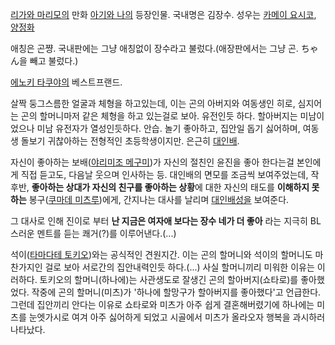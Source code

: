 [[리가와 마리모]]의 만화 [[아기와 나]]의 등장인물. 국내명은 김장수.
성우는 [[카메이 요시코]], [[양정화]]

애칭은 곤쨩. 국내판에는 그냥 애칭없이 장수라고 불렀다.(애장판에서는 그냥 곤. ちゃん을 빼고 불렀다.)

[[에노키 타쿠야]]의 베스트프랜드. 

살짝 둥그스름한 얼굴과 체형을 하고있는데, 이는 곤의 아버지와 여동생인 히로, 심지어는 곤의 할머니마저 같은 체형을 하고 있는걸로 보아. 유전인듯 하다. 할아버지는 미남이었으나 미남 유전자가 열성인듯하다. 안습.
놀기 좋아하고, 집안일 돕기 싫어하며, 여동생 돌보기 귀찮아하는 전형적인 초등학생이지만. 은근히 [[대인배]].

자신이 좋아하는 보배([[야리미조 메구미]])가 자신의 절친인 윤진을 좋아 한다는걸 본인에게 직접 듣고도, 다음날 웃으며 인사하는 등. 대인배의 면모를 조금씩 보여주었는데, 작 후반, '''좋아하는 상대가 자신의 친구를 좋아하는 상황'''에 대한 자신의 태도를 '''이해하지 못하는''' 봉구([[쿠마데 미츠루]])에게, 간지나는 대사를 날리며 [[대인배]]성을 보여준다. 

그 대사로 인해 진이로 부터 '''난 지금은 여자애 보다는 장수 네가 더 좋아''' 라는 지극히 BL스러운 멘트를 듣는 쾌거(?)를 이루어낸다.(...)

석이([[타마다테 토키오]])와는 공식적인 견원지간. 
이는 곤의 할머니와 석이의 할머니도 마찬가지인 걸로 보아 서로간의 집안내력인듯 하다.(...) 사실 할머니끼리 미워한 이유는 이러하다. 토키오의 할머니(하나에)는 사관생도로 잘생긴 곤의 할아버지(쇼타로)를 좋아했었다. 작중에 곤의 할머니(미츠)가 '하나에 할망구가 할아버지를 좋아했다'고 언급한다. 그런데 집안끼리 안다는 이유로 쇼타로와 미츠가 아주 쉽게 결혼해버렸기에 하나에는 미츠를 눈엣가시로 여겨 아주 싫어하게 되었고 시골에서 미츠가 올라오자 행복을 과시하러 나타났다.
